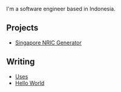 
<Name />

I'm a software engineer based in Indonesia.

## Projects

- [Singapore NRIC Generator](/p/nric-generator)

## Writing

- [Uses](/n/uses)
- [Hello World](/n/hello-world)
